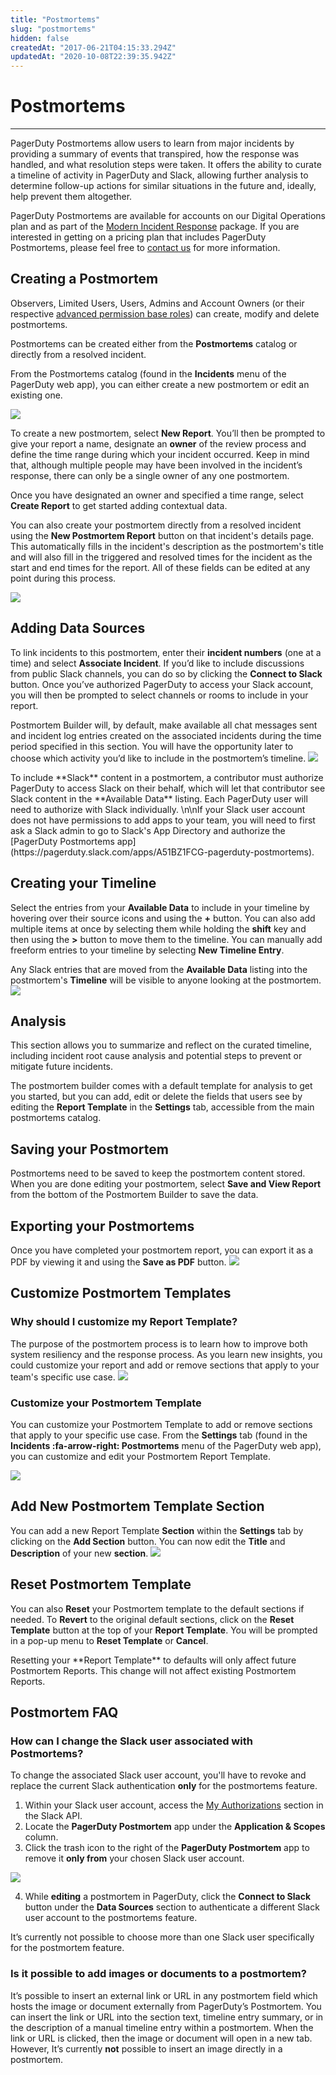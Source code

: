 ```yaml
---
title: "Postmortems"
slug: "postmortems"
hidden: false
createdAt: "2017-06-21T04:15:33.294Z"
updatedAt: "2020-10-08T22:39:35.942Z"
---
```


# Postmortems

***

PagerDuty Postmortems allow users to learn from major incidents by providing a summary of events that transpired, how the response was handled, and what resolution steps were taken. It offers the ability to curate a timeline of activity in PagerDuty and Slack, allowing further analysis to determine follow-up actions for similar situations in the future and, ideally, help prevent them altogether. 

<Callout type="info" title=""> 

PagerDuty Postmortems are available for accounts on our Digital Operations plan and as part of the [Modern Incident Response](./pagerduty-modern-incident-response) package. If you are interested in getting on a pricing plan that includes PagerDuty Postmortems, please feel free to [contact us](https://www.pagerduty.com/contact-sales/) for more information.
</Callout>

## Creating a Postmortem

<Callout type="warning" title="Required User Permissions"> 

  
Observers, Limited Users, Users, Admins and Account Owners (or their respective [advanced permission base roles](https://support.pagerduty.com/docs/advanced-permissions#section--migrating-from-basic-to-advanced-permission-roles-)) can create, modify and delete postmortems.
</Callout>


Postmortems can be created either from the **Postmortems** catalog or directly from a resolved incident.

From the Postmortems catalog (found in the **Incidents** menu of the PagerDuty web app), you can either create a new postmortem or edit an existing one.

![](https://files.readme.io/c628cd7-postmortems-overview.png)

To create a new postmortem, select **New Report**. You’ll then be prompted to give your report a name, designate an **owner** of the review process and define the time range during which your incident occurred. Keep in mind that, although multiple people may have been involved in the incident’s response, there can only be a single owner of any one postmortem.

Once you have designated an owner and specified a time range, select **Create Report** to get started adding contextual data.

You can also create your postmortem directly from a resolved incident using the **New Postmortem Report** button on that incident's details page. This automatically fills in the incident's description as the postmortem's title and will also fill in the triggered and resolved times for the incident as the start and end times for the report. All of these fields can be edited at any point during this process.

![](https://files.readme.io/915b817-postmortems-new-postmortem-report-incident.png)

## Adding Data Sources

To link incidents to this postmortem, enter their **incident numbers** (one at a time) and select **Associate Incident**. If you’d like to include discussions from public Slack channels, you can do so by clicking the **Connect to Slack** button. Once you’ve authorized PagerDuty to access your Slack account, you will then be prompted to select channels or rooms to include in your report.

Postmortem Builder will, by default, make available all chat messages sent and incident log entries created on the associated incidents during the time period specified in this section. You will have the opportunity later to choose which activity you’d like to include in the postmortem’s timeline.
![](https://files.readme.io/050388c-postmortems-data-sources.png)

<Callout type="info" title="">
  To include **Slack** content in a postmortem, a contributor must authorize PagerDuty to access Slack on their behalf, which will let that contributor see Slack content in the **Available Data** listing. Each PagerDuty user will need to authorize with Slack individually. \n\nIf your Slack user account does not have permissions to add apps to your team, you will need to first ask a Slack admin to go to Slack's App Directory and authorize the [PagerDuty Postmortems app](https://pagerduty.slack.com/apps/A51BZ1FCG-pagerduty-postmortems).
</Callout>

## Creating your Timeline
Select the entries from your **Available Data** to include in your timeline by hovering over their source icons and using the **+** button. You can also add multiple items at once by selecting them while holding the **shift** key and then using the **>** button to move them to the timeline. You can manually add freeform entries to your timeline by selecting **New Timeline Entry**.

Any Slack entries that are moved from the **Available Data** listing into the postmortem's **Timeline** will be visible to anyone looking at the postmortem. 
![](https://files.readme.io/a31d3d6-postmortems-timeline-data.png)

## Analysis
This section allows you to summarize and reflect on the curated timeline, including incident root cause analysis and potential steps to prevent or mitigate future incidents.

The postmortem builder comes with a default template for analysis to get you started, but you can add, edit or delete the fields that users see by editing the **Report Template** in the **Settings** tab, accessible from the main postmortems catalog.

## Saving your Postmortem
Postmortems need to be saved to keep the postmortem content stored. When you are done editing your postmortem, select **Save and View Report** from the bottom of the Postmortem Builder to save the data.

## Exporting your Postmortems

Once you have completed your postmortem report, you can export it as a PDF by viewing it and using the **Save as PDF** button. 
![](https://files.readme.io/c2a5bef-postmortems-save-as-pdf.png)

## Customize Postmortem Templates

### Why should I customize my Report Template?

The purpose of the postmortem process is to learn how to improve both system resiliency and the response process. As you learn new insights, you could customize your report and add or remove sections that apply to your team's specific use case. 
![](https://files.readme.io/8fdb528-postmortems-customize-settings.png)

### Customize your Postmortem Template
You can customize your Postmortem Template to add or remove sections that apply to your specific use case. From the **Settings** tab (found in the **Incidents :fa-arrow-right: Postmortems** menu of the PagerDuty web app), you can customize and edit your Postmortem Report Template.

![](https://files.readme.io/46c56e2-postmortems-customize-template.png)

## Add New Postmortem Template Section
You can add a new Report Template **Section** within the **Settings** tab by clicking on the **Add Section** button. You can now edit the **Title** and **Description** of your new **section**.
![](https://files.readme.io/2fbc32a-postmortems-add-section.png)

## Reset Postmortem Template
You can also **Reset** your Postmortem template to the default sections if needed. To **Revert** to the original default sections, click on the **Reset Template** button at the top of your **Report Template**. You will be prompted in a pop-up menu to **Reset Template** or **Cancel**. 

<Callout type="info" title="Resetting Templates">
Resetting your **Report Template** to defaults will only affect future Postmortem Reports. This change will not affect existing Postmortem Reports.
</Callout>

## Postmortem FAQ

### How can I change the Slack user associated with Postmortems?
To change the associated Slack user account, you'll have to revoke and replace the current Slack authentication **only** for the postmortems feature. 
1. Within your Slack user account, access the [My Authorizations](https://api.slack.com/tokens) section in the Slack API.
2. Locate the **PagerDuty Postmortem** app under the **Application & Scopes** column.
3. Click the trash icon to the right of the **PagerDuty Postmortem** app to remove it **only from** your chosen Slack user account.   

![](https://files.readme.io/4c94718-postmortem-slack.png)

4. While **editing** a postmortem in PagerDuty, click the **Connect to Slack** button under the **Data Sources** section to authenticate a different Slack user account to the postmortems feature.

It’s currently not possible to choose more than one Slack user specifically for the postmortem feature.

### Is it possible to add images or documents to a postmortem?

It’s possible to insert an external link or URL in any postmortem field which hosts the image or document externally from PagerDuty’s Postmortem. You can insert the link or URL into the section text, timeline entry summary, or in the description of a manual timeline entry within a postmortem. When the link or URL is clicked, then the image or document will open in a new tab. However, It’s currently **not** possible to insert an image directly in a postmortem.